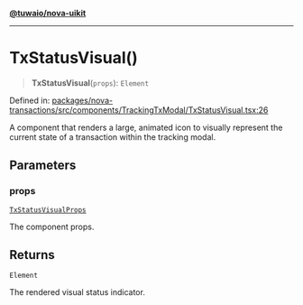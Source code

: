 [**@tuwaio/nova-uikit**](../../../README.md)

***

# TxStatusVisual()

> **TxStatusVisual**(`props`): `Element`

Defined in: [packages/nova-transactions/src/components/TrackingTxModal/TxStatusVisual.tsx:26](https://github.com/TuwaIO/nova-uikit/blob/3e65053a3ef978515e6fefc215ba06ba9a29842e/packages/nova-transactions/src/components/TrackingTxModal/TxStatusVisual.tsx#L26)

A component that renders a large, animated icon to visually represent the
current state of a transaction within the tracking modal.

## Parameters

### props

[`TxStatusVisualProps`](../type-aliases/TxStatusVisualProps.md)

The component props.

## Returns

`Element`

The rendered visual status indicator.
